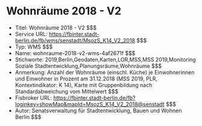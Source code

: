 # Wohnräume 2018 - V2
- Titel: Wohnräume 2018 - V2 $$$
- Service URL: https://fbinter.stadt-berlin.de/fb/wms/senstadt/MsozS_K14_V2_2018 $$$
- Typ: WMS $$$
- Name: wohnraume-2018-v2-wms-4af2671f $$$
- Stichworte: 2019,Berlin,Geodaten,Karten,LOR,MSS,MSS 2019,Monitoring Soziale Stadtentwicklung,Planungsräume,Wohnräume $$$
- Anmerkung: Anzahl der Wohnräume (einschl. Küche) je Einwohnerinnen und Einwohner in Prozent am 31.12.2018 (MSS 2019, PLR, Kontextindikator: K 14), Karte mit Gruppenbildung nach Standardabweichung vom Mittelwert $$$
- Fisbroker URL: https://fbinter.stadt-berlin.de/fb?loginkey=showMap&mapId=MsozS_K14_V2_2018@senstadt $$$
- Autor: Senatsverwaltung für Stadtentwicklung, Bauen und Wohnen Berlin $$$
